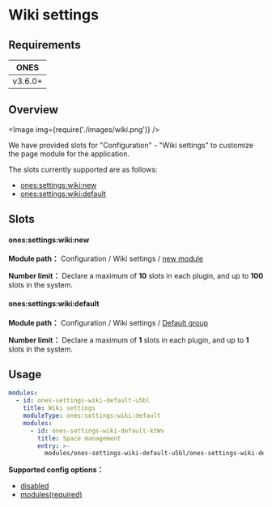 
# Wiki settings

## Requirements

| **ONES** |
| :------: |
| v3.6.0+  |

## Overview

<Image img={require('./images/wiki.png')} />

We have provided slots for "Configuration" - "Wiki settings" to customize the page module for the application.

The slots currently supported are as follows:

- [ones:settings:wiki:new](#onessettingswikinew)
- [ones:settings:wiki:default](#onessettingswikidefault)

## Slots

#### ones:settings:wiki:new

**Module path：** Configuration / Wiki settings / [new module](../index.mdx#slot-hierarchy)

**Number limit：** Declare a maximum of **10** slots in each plugin, and up to **100** slots in the system.

#### ones:settings:wiki:default

**Module path：** Configuration / Wiki settings / [Default group](../index.mdx#slot-hierarchy)

**Number limit：** Declare a maximum of **1** slots in each plugin, and up to **1** slots in the system.

## Usage

```yaml
modules:
  - id: ones-settings-wiki-default-u5bl
    title: Wiki settings
    moduleType: ones:settings:wiki:default
    modules:
      - id: ones-settings-wiki-default-ktWv
        title: Space management
        entry: >-
          modules/ones-settings-wiki-default-u5bl/ones-settings-wiki-default-ktWv/index.html
```

**Supported config options：**

- [disabled](../../../../../reference/config/plugin.yaml#disabled)
- [modules(required)](../../../../../reference/config/plugin.yaml#subModule)
